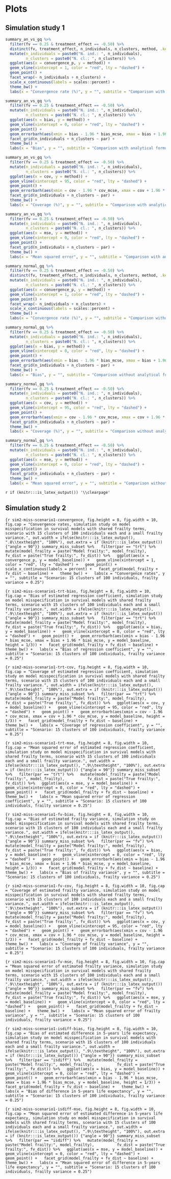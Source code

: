 # Plots {#ax-plots}

## Simulation study 1 {#ax-plots-simst1}

```r
summary_an_vs_gq %>%
  filter(fv == 0.25 & treatment_effect == -0.50) %>%
  distinct(fv, treatment_effect, n_individuals, n_clusters, method, .keep_all = TRUE) %>%
  mutate(n_individuals = paste0("N. ind.: ", n_individuals),
         n_clusters = paste0("N. cl.: ", n_clusters)) %>%
  ggplot(aes(x = convergence_p, y = method)) +
  geom_vline(xintercept = 1, color = "red", lty = "dashed") +
  geom_point() +
  facet_wrap(~ n_individuals + n_clusters) +
  scale_x_continuous(labels = scales::percent) +
  theme_bw() +
  labs(x = "Convergence rate (%)", y = "", subtitle = "Comparison with analytical formulae. Scenario: frailty variance = 0.25, beta = -0.50")
```

```r
summary_an_vs_gq %>%
  filter(fv == 0.25 & treatment_effect == -0.50) %>%
  mutate(n_individuals = paste0("N. ind.: ", n_individuals),
         n_clusters = paste0("N. cl.: ", n_clusters)) %>%
  ggplot(aes(x = bias, y = method)) +
  geom_vline(xintercept = 0, color = "red", lty = "dashed") +
  geom_point() +
  geom_errorbarh(aes(xmin = bias - 1.96 * bias_mcse, xmax = bias + 1.96 * bias_mcse, y = method, height = 1/3)) +
  facet_grid(n_individuals + n_clusters ~ par) +
  theme_bw() +
  labs(x = "Bias", y = "", subtitle = "Comparison with analytical formulae. Scenario: frailty variance = 0.25, beta = -0.50")
```

```r
summary_an_vs_gq %>%
  filter(fv == 0.25 & treatment_effect == -0.50) %>%
  mutate(n_individuals = paste0("N. ind.: ", n_individuals),
         n_clusters = paste0("N. cl.: ", n_clusters)) %>%
  ggplot(aes(x = cov, y = method)) +
  geom_vline(xintercept = 95, color = "red", lty = "dashed") +
  geom_point() +
  geom_errorbarh(aes(xmin = cov - 1.96 * cov_mcse, xmax = cov + 1.96 * cov_mcse, y = method, height = 1/3)) +
  facet_grid(n_individuals + n_clusters ~ par) +
  theme_bw() +
  labs(x = "Coverage (%)", y = "", subtitle = "Comparison with analytical formulae. Scenario: frailty variance = 0.25, beta = -0.50")
```

```r
summary_an_vs_gq %>%
  filter(fv == 0.25 & treatment_effect == -0.50) %>%
  mutate(n_individuals = paste0("N. ind.: ", n_individuals),
         n_clusters = paste0("N. cl.: ", n_clusters)) %>%
  ggplot(aes(x = mse, y = method)) +
  geom_vline(xintercept = 0, color = "red", lty = "dashed") +
  geom_point() +
  facet_grid(n_individuals + n_clusters ~ par) +
  theme_bw() +
  labs(x = "Mean squared error", y = "", subtitle = "Comparison with analytical formulae. Scenario: frailty variance = 0.25, beta = -0.50")
```

```r
summary_normal_gq %>%
  filter(fv == 0.25 & treatment_effect == -0.50) %>%
  distinct(fv, treatment_effect, n_individuals, n_clusters, method, .keep_all = TRUE) %>%
  mutate(n_individuals = paste0("N. ind.: ", n_individuals),
         n_clusters = paste0("N. cl.: ", n_clusters)) %>%
  ggplot(aes(x = convergence_p, y = method)) +
  geom_vline(xintercept = 1, color = "red", lty = "dashed") +
  geom_point() +
  facet_wrap(~ n_individuals + n_clusters) +
  scale_x_continuous(labels = scales::percent) +
  theme_bw() +
  labs(x = "Convergence rate (%)", y = "", subtitle = "Comparison without analytical formulae. Scenario: frailty variance = 0.25, beta = -0.50")
```

```r
summary_normal_gq %>%
  filter(fv == 0.25 & treatment_effect == -0.50) %>%
  mutate(n_individuals = paste0("N. ind.: ", n_individuals),
         n_clusters = paste0("N. cl.: ", n_clusters)) %>%
  ggplot(aes(x = bias, y = method)) +
  geom_vline(xintercept = 0, color = "red", lty = "dashed") +
  geom_point() +
  geom_errorbarh(aes(xmin = bias - 1.96 * bias_mcse, xmax = bias + 1.96 * bias_mcse, y = method, height = 1/3)) +
  facet_grid(n_individuals + n_clusters ~ par) +
  theme_bw() +
  labs(x = "Bias", y = "", subtitle = "Comparison without analytical formulae. Scenario: frailty variance = 0.25, beta = -0.50")
```

```r
summary_normal_gq %>%
  filter(fv == 0.25 & treatment_effect == -0.50) %>%
  mutate(n_individuals = paste0("N. ind.: ", n_individuals),
         n_clusters = paste0("N. cl.: ", n_clusters)) %>%
  ggplot(aes(x = cov, y = method)) +
  geom_vline(xintercept = 95, color = "red", lty = "dashed") +
  geom_point() +
  geom_errorbarh(aes(xmin = cov - 1.96 * cov_mcse, xmax = cov + 1.96 * cov_mcse, y = method, height = 1/3)) +
  facet_grid(n_individuals + n_clusters ~ par) +
  theme_bw() +
  labs(x = "Coverage (%)", y = "", subtitle = "Comparison without analytical formulae. Scenario: frailty variance = 0.25, beta = -0.50")
```

```r
summary_normal_gq %>%
  filter(fv == 0.25 & treatment_effect == -0.50) %>%
  mutate(n_individuals = paste0("N. ind.: ", n_individuals),
         n_clusters = paste0("N. cl.: ", n_clusters)) %>%
  ggplot(aes(x = mse, y = method)) +
  geom_vline(xintercept = 0, color = "red", lty = "dashed") +
  geom_point() +
  facet_grid(n_individuals + n_clusters ~ par) +
  theme_bw() +
  labs(x = "Mean squared error", y = "", subtitle = "Comparison without analytical formulae. Scenario: frailty variance = 0.25, beta = -0.50")
```

`r if (knitr:::is_latex_output()) '\\clearpage'`

## Simulation study 2 {#ax-plots-simst2}

```{r sim2-miss-scenario1-convergence, fig.height = 8, fig.width = 10, fig.cap = "Convergence rates, simulation study on model misspecification in survival models with shared frailty terms, scenario with 15 clusters of 100 individuals each and a small frailty variance.", out.width = ifelse(knitr:::is_latex_output(), ".8\\textheight", "100%"), out.extra = if (knitr:::is_latex_output()) {"angle = 90"}}
summary_miss_subset %>%
  filter(par == "trt") %>%
  mutate(model_frailty = paste("Model frailty:", model_frailty),
         fv_dist = paste("True frailty:", fv_dist)) %>%
  ggplot(aes(x = convergence_p, y = model_baseline)) +
  geom_vline(xintercept = 1, color = "red", lty = "dashed") +
  geom_point() +
  scale_x_continuous(labels = percent) +
  facet_grid(model_frailty + fv_dist ~ baseline) +
  theme_bw() +
  labs(x = "Convergence rates", y = "", subtitle = "Scenario: 15 clusters of 100 individuals, frailty variance = 0.25")
```

```{r sim2-miss-scenario1-trt-bias, fig.height = 8, fig.width = 10, fig.cap = "Bias of estimated regression coefficient, simulation study on model misspecification in survival models with shared frailty terms, scenario with 15 clusters of 100 individuals each and a small frailty variance.", out.width = ifelse(knitr:::is_latex_output(), ".9\\textheight", "100%"), out.extra = if (knitr:::is_latex_output()) {"angle = 90"}}
summary_miss_subset %>%
  filter(par == "trt") %>%
  mutate(model_frailty = paste("Model frailty:", model_frailty),
         fv_dist = paste("True frailty:", fv_dist)) %>%
  ggplot(aes(x = bias, y = model_baseline)) +
  geom_vline(xintercept = 0, color = "red", lty = "dashed") +
  geom_point() +
  geom_errorbarh(aes(xmin = bias - 1.96 * bias_mcse, xmax = bias + 1.96 * bias_mcse, y = model_baseline, height = 1/3)) +
  facet_grid(model_frailty + fv_dist ~ baseline) +
  theme_bw() +
  labs(x = "Bias of regression coefficient", y = "", subtitle = "Scenario: 15 clusters of 100 individuals, frailty variance = 0.25")
```

```{r sim2-miss-scenario1-trt-cov, fig.height = 8, fig.width = 10, fig.cap = "Coverage of estimated regression coefficient, simulation study on model misspecification in survival models with shared frailty terms, scenario with 15 clusters of 100 individuals each and a small frailty variance.", out.width = ifelse(knitr:::is_latex_output(), ".9\\textheight", "100%"), out.extra = if (knitr:::is_latex_output()) {"angle = 90"}}
summary_miss_subset %>%
  filter(par == "trt") %>%
  mutate(model_frailty = paste("Model frailty:", model_frailty),
         fv_dist = paste("True frailty:", fv_dist)) %>%
  ggplot(aes(x = cov, y = model_baseline)) +
  geom_vline(xintercept = 95, color = "red", lty = "dashed") +
  geom_point() +
  geom_errorbarh(aes(xmin = cov - 1.96 * cov_mcse, xmax = cov + 1.96 * cov_mcse, y = model_baseline, height = 1/3)) +
  facet_grid(model_frailty + fv_dist ~ baseline) +
  theme_bw() +
  labs(x = "Coverage of regression coefficient", y = "", subtitle = "Scenario: 15 clusters of 100 individuals, frailty variance = 0.25")
```

```{r sim2-miss-scenario1-trt-mse, fig.height = 8, fig.width = 10, fig.cap = "Mean squared error of estimated regression coefficient, simulation study on model misspecification in survival models with shared frailty terms, scenario with 15 clusters of 100 individuals each and a small frailty variance.", out.width = ifelse(knitr:::is_latex_output(), ".9\\textheight", "100%"), out.extra = if (knitr:::is_latex_output()) {"angle = 90"}}
summary_miss_subset %>%
  filter(par == "trt") %>%
  mutate(model_frailty = paste("Model frailty:", model_frailty),
         fv_dist = paste("True frailty:", fv_dist)) %>%
  ggplot(aes(x = mse, y = model_baseline)) +
  geom_vline(xintercept = 0, color = "red", lty = "dashed") +
  geom_point() +
  facet_grid(model_frailty + fv_dist ~ baseline) +
  theme_bw() +
  labs(x = "Mean squared error of regression coefficient", y = "", subtitle = "Scenario: 15 clusters of 100 individuals, frailty variance = 0.25")
```

```{r sim2-miss-scenario1-fv-bias, fig.height = 8, fig.width = 10, fig.cap = "Bias of estimated frailty variance, simulation study on model misspecification in survival models with shared frailty terms, scenario with 15 clusters of 100 individuals each and a small frailty variance.", out.width = ifelse(knitr:::is_latex_output(), ".9\\textheight", "100%"), out.extra = if (knitr:::is_latex_output()) {"angle = 90"}}
summary_miss_subset %>%
  filter(par == "fv") %>%
  mutate(model_frailty = paste("Model frailty:", model_frailty),
         fv_dist = paste("True frailty:", fv_dist)) %>%
  ggplot(aes(x = bias, y = model_baseline)) +
  geom_vline(xintercept = 0, color = "red", lty = "dashed") +
  geom_point() +
  geom_errorbarh(aes(xmin = bias - 1.96 * bias_mcse, xmax = bias + 1.96 * bias_mcse, y = model_baseline, height = 1/3)) +
  facet_grid(model_frailty + fv_dist ~ baseline) +
  theme_bw() +
  labs(x = "Bias of frailty variance", y = "", subtitle = "Scenario: 15 clusters of 100 individuals, frailty variance = 0.25")
```

```{r sim2-miss-scenario1-fv-cov, fig.height = 8, fig.width = 10, fig.cap = "Coverage of estimated frailty variance, simulation study on model misspecification in survival models with shared frailty terms, scenario with 15 clusters of 100 individuals each and a small frailty variance.", out.width = ifelse(knitr:::is_latex_output(), ".9\\textheight", "100%"), out.extra = if (knitr:::is_latex_output()) {"angle = 90"}}
summary_miss_subset %>%
  filter(par == "fv") %>%
  mutate(model_frailty = paste("Model frailty:", model_frailty),
         fv_dist = paste("True frailty:", fv_dist)) %>%
  ggplot(aes(x = cov, y = model_baseline)) +
  geom_vline(xintercept = 95, color = "red", lty = "dashed") +
  geom_point() +
  geom_errorbarh(aes(xmin = cov - 1.96 * cov_mcse, xmax = cov + 1.96 * cov_mcse, y = model_baseline, height = 1/3)) +
  facet_grid(model_frailty + fv_dist ~ baseline) +
  theme_bw() +
  labs(x = "Coverage of frailty variance", y = "", subtitle = "Scenario: 15 clusters of 100 individuals, frailty variance = 0.25")
```

```{r sim2-miss-scenario1-fv-mse, fig.height = 8, fig.width = 10, fig.cap = "Mean squared error of estimated frailty variance, simulation study on model misspecification in survival models with shared frailty terms, scenario with 15 clusters of 100 individuals each and a small frailty variance.", out.width = ifelse(knitr:::is_latex_output(), ".9\\textheight", "100%"), out.extra = if (knitr:::is_latex_output()) {"angle = 90"}}
summary_miss_subset %>%
  filter(par == "fv") %>%
  mutate(model_frailty = paste("Model frailty:", model_frailty),
         fv_dist = paste("True frailty:", fv_dist)) %>%
  ggplot(aes(x = mse, y = model_baseline)) +
  geom_vline(xintercept = 0, color = "red", lty = "dashed") +
  geom_point() +
  facet_grid(model_frailty + fv_dist ~ baseline) +
  theme_bw() +
  labs(x = "Mean squared error of frailty variance", y = "", subtitle = "Scenario: 15 clusters of 100 individuals, frailty variance = 0.25")
```

```{r sim2-miss-scenario1-isdiff-bias, fig.height = 8, fig.width = 10, fig.cap = "Bias of estimated difference in 5-years life expectancy, simulation study on model misspecification in survival models with shared frailty terms, scenario with 15 clusters of 100 individuals each and a small frailty variance.", out.width = ifelse(knitr:::is_latex_output(), ".9\\textheight", "100%"), out.extra = if (knitr:::is_latex_output()) {"angle = 90"}}
summary_miss_subset %>%
  filter(par == "isdiff") %>%
  mutate(model_frailty = paste("Model frailty:", model_frailty),
         fv_dist = paste("True frailty:", fv_dist)) %>%
  ggplot(aes(x = bias, y = model_baseline)) +
  geom_vline(xintercept = 0, color = "red", lty = "dashed") +
  geom_point() +
  geom_errorbarh(aes(xmin = bias - 1.96 * bias_mcse, xmax = bias + 1.96 * bias_mcse, y = model_baseline, height = 1/3)) +
  facet_grid(model_frailty + fv_dist ~ baseline) +
  theme_bw() +
  labs(x = "Bias of difference in 5-years life expectancy", y = "", subtitle = "Scenario: 15 clusters of 100 individuals, frailty variance = 0.25")
```

```{r sim2-miss-scenario1-isdiff-mse, fig.height = 8, fig.width = 10, fig.cap = "Mean squared error of estimated difference in 5-years life expectancy, simulation study on model misspecification in survival models with shared frailty terms, scenario with 15 clusters of 100 individuals each and a small frailty variance.", out.width = ifelse(knitr:::is_latex_output(), ".9\\textheight", "100%"), out.extra = if (knitr:::is_latex_output()) {"angle = 90"}}
summary_miss_subset %>%
  filter(par == "isdiff") %>%
  mutate(model_frailty = paste("Model frailty:", model_frailty),
         fv_dist = paste("True frailty:", fv_dist)) %>%
  ggplot(aes(x = mse, y = model_baseline)) +
  geom_vline(xintercept = 0, color = "red", lty = "dashed") +
  geom_point() +
  facet_grid(model_frailty + fv_dist ~ baseline) +
  theme_bw() +
  labs(x = "Mean squared error of difference in 5-years life expectancy", y = "", subtitle = "Scenario: 15 clusters of 100 individuals, frailty variance = 0.25")
```
